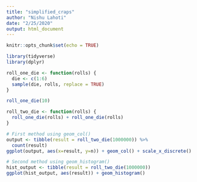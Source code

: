 ```yaml
---
title: "simplified_craps"
author: "Nishu Lahoti"
date: "2/25/2020"
output: html_document
---
```


```r
knitr::opts_chunk$set(echo = TRUE)

library(tidyverse)
library(dplyr)

```

```r

roll_one_die <- function(rolls) {
  die <- c(1:6)
  sample(die, rolls, replace = TRUE)
}

roll_one_die(10)

roll_two_die <- function(rolls) {
  roll_one_die(rolls) + roll_one_die(rolls)
}

# First method using geom_col()
output <- tibble(result = roll_two_die(1000000)) %>%
  count(result)
ggplot(output, aes(x=result, y=n)) + geom_col() + scale_x_discrete()

# Second method using geom_histogram()
hist_output <- tibble(result = roll_two_die(1000000))
ggplot(hist_output, aes(result)) + geom_histogram()

```

